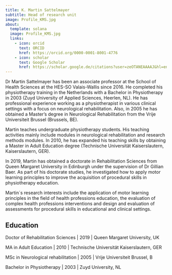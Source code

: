 ```yaml
---
title: K. Martin Sattelmayer
subtitle: Head of research unit
image: Profile_KMS.jpg
about: 
  template: solana
  image: Profile_KMS.jpg
  links: 
    - icon: orcid
      text: ORCID
      href: https://orcid.org/0000-0001-8001-4776
    - icon: scholar
      text: Google Scholar
      href: https://scholar.google.de/citations?user=zeOTANEAAAAJ&hl=en
---
```


Dr Martin Sattelmayer has been an associate professor at the School of Health Sciences at the HES-SO Valais-Wallis since 2016. He completed his physiotherapy training in the Netherlands with a Bachelor in Physiotherapy in 2003 (Zuyd University of Applied Sciences, Heerlen, NL). He has professional experience working as a physiotherapist in various clinical settings with a focus on neurological rehabilitation. Also, in 2005 he has obtained a Master's degree in Neurological Rehabilitation from the Vrije Universiteit Brussel (Brussels, BE).

Martin teaches undergraduate physiotherapy students. His teaching activities mainly include modules in neurological rehabilitation and research methods modules. In 2010, he has expanded his teaching skills by obtaining a Master in Adult Education degree (Technische Universität Kaiserslautern, Kaiserslautern, GER).

In 2019, Martin has obtained a doctorate in Rehabilitation Sciences from Queen Margaret University in Edinburgh under the supervision of Dr Gillian Baer. As part of his doctorate studies, he investigated how to apply motor learning principles to improve the acquisition of procedural skills in physiotherapy education.

Martin´s research interests include the application of motor learning principles in the field of health professions education, the evaluation of complex health professions interventions and design and evaluation of assessments for procedural skills in educational and clinical settings.

## Education

Doctor of Rehabilitation Sciences \| 2019 \| Queen Margaret University, UK

MA in Adult Education \| 2010 \| Technische Universität Kaiserslautern, GER

MSc in Neurological rehabilitation \| 2005 \| Vrije Universiteit Brussel, B

Bachelor in Physiotherapy \| 2003 \| Zuyd University, NL
